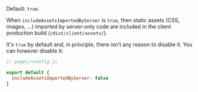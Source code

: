 
Default: `true`.

When `includeAssetsImportedByServer` is `true`, then static assets (CSS, images, ...) imported by server-only code are included in the client production build (`/dist/client/assets/`).

It's `true` by default and, in principle, there isn't any reason to disable it. You can however disable it:

```js
// pages/+config.js

export default {
  includeAssetsImportedByServer: false
}
```
